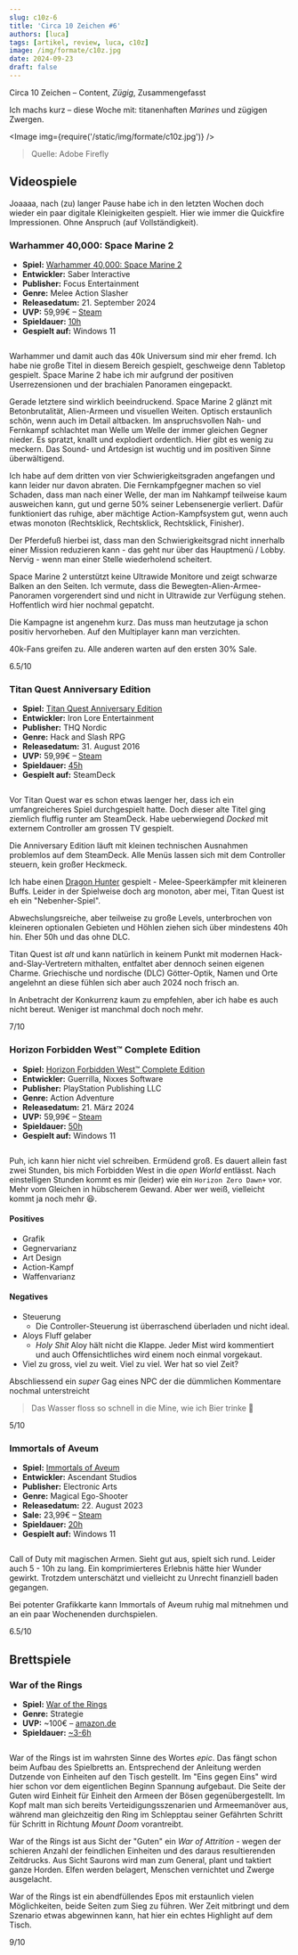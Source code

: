 ```yaml
---
slug: c10z-6
title: 'Circa 10 Zeichen #6'
authors: [luca]
tags: [artikel, review, luca, c10z]
image: /img/formate/c10z.jpg
date: 2024-09-23
draft: false
---
```








Circa 10 Zeichen – Content, _Zügig_, Zusammengefasst

Ich machs kurz – diese Woche mit: titanenhaften *Marines* und zügigen Zwergen.

<Image img={require('/static/img/formate/c10z.jpg')} />

> Quelle: Adobe Firefly

<!--truncate-->

## Videospiele

Joaaaa, nach (zu) langer Pause habe ich in den letzten Wochen doch wieder ein paar digitale Kleinigkeiten gespielt. Hier wie immer die Quickfire Impressionen. Ohne Anspruch (auf Vollständigkeit).

### Warhammer 40,000: Space Marine 2

- **Spiel:** [Warhammer 40,000: Space Marine 2](https://store.steampowered.com/app/2183900/Warhammer_40000_Space_Marine_2)
- **Entwickler:** Saber Interactive
- **Publisher:** Focus Entertainment
- **Genre:** Melee Action Slasher
- **Releasedatum:** 21. September 2024
- **UVP:** 59,99€ – [Steam](https://store.steampowered.com/app/2183900/Warhammer_40000_Space_Marine_2)
- **Spieldauer:** [10h](https://howlongtobeat.com/game/101254)
- **Gespielt auf:** Windows 11

<Image img="https://shared.akamai.steamstatic.com/store_item_assets/steam/apps/2183900/header.jpg" />

Warhammer und damit auch das 40k Universum sind mir eher fremd. Ich habe nie große Titel in diesem Bereich gespielt, geschweige denn Tabletop gespielt. Space Marine 2 habe ich mir aufgrund der positiven Userrezensionen und der brachialen Panoramen eingepackt.

Gerade letztere sind wirklich beeindruckend. Space Marine 2 glänzt mit Betonbrutalität, Alien-Armeen und visuellen Weiten. Optisch erstaunlich schön, wenn auch im Detail altbacken. Im anspruchsvollen Nah- und Fernkampf schlachtet man Welle um Welle der immer gleichen Gegner nieder. Es spratzt, knallt und explodiert ordentlich. Hier gibt es wenig zu meckern. Das Sound- und Artdesign ist wuchtig und im positiven Sinne überwältigend.

Ich habe auf dem dritten von vier Schwierigkeitsgraden angefangen und kann leider nur davon abraten. Die Fernkampfgegner machen so viel Schaden, dass man nach einer Welle, der man im Nahkampf teilweise kaum ausweichen kann, gut und gerne 50% seiner Lebensenergie verliert. Dafür funktioniert das ruhige, aber mächtige Action-Kampfsystem gut, wenn auch etwas monoton (Rechtsklick, Rechtsklick, Rechtsklick, Finisher).

Der Pferdefuß hierbei ist, dass man den Schwierigkeitsgrad nicht innerhalb einer Mission reduzieren kann - das geht nur über das Hauptmenü / Lobby. Nervig - wenn man einer Stelle wiederholend scheitert.

Space Marine 2 unterstützt keine Ultrawide Monitore und zeigt schwarze Balken an den Seiten. Ich vermute, dass die Bewegten-Alien-Armee-Panoramen vorgerendert sind und nicht in Ultrawide zur Verfügung stehen. Hoffentlich wird hier nochmal gepatcht.

Die Kampagne ist angenehm kurz. Das muss man heutzutage ja schon positiv hervorheben.
Auf den Multiplayer kann man verzichten.

40k-Fans greifen zu. Alle anderen warten auf den ersten 30% Sale.

6.5/10

### Titan Quest Anniversary Edition

- **Spiel:** [Titan Quest Anniversary Edition](https://store.steampowered.com/app/475150/Titan_Quest_Anniversary_Edition/)
- **Entwickler:** Iron Lore Entertainment
- **Publisher:** THQ Nordic
- **Genre:** Hack and Slash RPG
- **Releasedatum:** 31. August 2016
- **UVP:** 59,99€ – [Steam](https://store.steampowered.com/app/475150/Titan_Quest_Anniversary_Edition/)
- **Spieldauer:** [45h](https://howlongtobeat.com/game/39689)
- **Gespielt auf:** SteamDeck

<Image img="https://shared.akamai.steamstatic.com/store_item_assets/steam/apps/475150/header.jpg" />

Vor Titan Quest war es schon etwas laenger her, dass ich ein umfangreicheres Spiel durchgespielt hatte. Doch dieser alte Titel ging ziemlich fluffig runter am SteamDeck. Habe ueberwiegend *Docked* mit externem Controller am grossen TV gespielt.

Die Anniversary Edition läuft mit kleinen technischen Ausnahmen problemlos auf dem SteamDeck. Alle Menüs lassen sich mit dem Controller steuern, kein großer Heckmeck.

Ich habe einen [Dragon Hunter](https://steamcommunity.com/sharedfiles/filedetails/?id=1391778605) gespielt - Melee-Speerkämpfer mit kleineren Buffs. Leider in der Spielweise doch arg monoton, aber mei, Titan Quest ist eh ein "Nebenher-Spiel".

Abwechslungsreiche, aber teilweise zu große Levels, unterbrochen von kleineren optionalen Gebieten und Höhlen ziehen sich über mindestens 40h hin. Eher 50h und das ohne DLC.

Titan Quest ist *alt* und kann natürlich in keinem Punkt mit modernen Hack-and-Slay-Vertretern mithalten, entfaltet aber dennoch seinen eigenen Charme. Griechische und nordische (DLC) Götter-Optik, Namen und Orte angelehnt an diese fühlen sich aber auch 2024 noch frisch an.

In Anbetracht der Konkurrenz kaum zu empfehlen, aber ich habe es auch nicht bereut. Weniger ist manchmal doch noch mehr.

7/10

### Horizon Forbidden West™ Complete Edition

- **Spiel:** [Horizon Forbidden West™ Complete Edition](https://store.steampowered.com/app/2420110/Horizon_Forbidden_West_Complete_Edition/)
- **Entwickler:**  Guerrilla, Nixxes Software
- **Publisher:** PlayStation Publishing LLC
- **Genre:** Action Adventure
- **Releasedatum:** 21. März 2024
- **UVP:** 59,99€ – [Steam](https://store.steampowered.com/app/2420110/Horizon_Forbidden_West_Complete_Edition/)
- **Spieldauer:** [50h](https://howlongtobeat.com/game/39689)
- **Gespielt auf:** Windows 11

<Image img="https://shared.akamai.steamstatic.com/store_item_assets/steam/apps/2420110/header.jpg" />

Puh, ich kann hier nicht viel schreiben. Ermüdend groß. Es dauert allein fast zwei Stunden, bis mich Forbidden West in die *open World* entlässt. Nach einstelligen Stunden kommt es mir (leider) wie ein `Horizon Zero Dawn+` vor. Mehr vom Gleichen in hübscherem Gewand. Aber wer weiß, vielleicht kommt ja noch mehr 😆.

#### Positives

+ Grafik
+ Gegnervarianz
+ Art Design
+ Action-Kampf
+ Waffenvarianz

#### Negatives

- Steuerung
  - Die Controller-Steuerung ist überraschend überladen und nicht ideal.
- Aloys Fluff gelaber
  - *Holy Shit* Aloy hält nicht die Klappe. Jeder Mist wird kommentiert und auch Offensichtliches wird einem noch einmal vorgekaut.
- Viel zu gross, viel zu weit. Viel zu viel. Wer hat so viel Zeit?

Abschliessend ein *super* Gag eines NPC der die dümmlichen Kommentare nochmal unterstreicht

> Das Wasser floss so schnell in die Mine, wie ich Bier trinke 🍻

5/10

### Immortals of Aveum

- **Spiel:** [Immortals of Aveum](https://store.steampowered.com/app/2009100/Immortals_of_Aveum/)
- **Entwickler:** Ascendant Studios
- **Publisher:** Electronic Arts
- **Genre:** Magical Ego-Shooter
- **Releasedatum:** 22. August 2023
- **Sale:** 23,99€ – [Steam](https://store.steampowered.com/app/2009100/Immortals_of_Aveum/)
- **Spieldauer:** [20h](https://howlongtobeat.com/game/118227)
- **Gespielt auf:** Windows 11

<Image img="https://cdn.akamai.steamstatic.com/steam/apps/2009100/header_alt_assets_0.jpg" />

Call of Duty mit magischen Armen. Sieht gut aus, spielt sich rund. Leider auch 5 - 10h zu lang. Ein komprimierteres Erlebnis hätte hier Wunder gewirkt.
Trotzdem unterschätzt und vielleicht zu Unrecht finanziell baden gegangen.

Bei potenter Grafikkarte kann Immortals of Aveum ruhig mal mitnehmen und an ein paar Wochenenden durchspielen.

6.5/10

## Brettspiele

### War of the Rings

- **Spiel:** [War of the Rings](https://boardgamegeek.com/boardgame/115746/war-ring-second-edition)
- **Genre:** Strategie
- **UVP:** ~100€ – [amazon.de](https://www.amazon.de/Fantasy-Flight-Games-Ring-Board/dp/1903385113)
- **Spieldauer:** [~3-6h](https://boardgamegeek.com/boardgame/115746/war-ring-second-edition)

<Image img="https://www.boardgamequest.com/wp-content/uploads/2021/05/War-of-the-Ring-Game-Experience.jpg" />

War of the Rings ist im wahrsten Sinne des Wortes *epic*. Das fängt schon beim Aufbau des Spielbretts an. Entsprechend der Anleitung werden Dutzende von Einheiten auf den Tisch gestellt. Im "Eins gegen Eins" wird hier schon vor dem eigentlichen Beginn Spannung aufgebaut. Die Seite der Guten wird Einheit für Einheit den Armeen der Bösen gegenübergestellt. Im Kopf malt man sich bereits Verteidigungsszenarien und Armeemanöver aus, während man gleichzeitig den Ring im Schlepptau seiner Gefährten Schritt für Schritt in Richtung *Mount Doom* vorantreibt.

War of the Rings ist aus Sicht der "Guten" ein *War of Attrition* - wegen der schieren Anzahl der feindlichen Einheiten und des daraus resultierenden Zeitdrucks.
Aus Sicht Saurons wird man zum General, plant und taktiert ganze Horden. Elfen werden belagert, Menschen vernichtet und Zwerge ausgelacht.

War of the Rings ist ein abendfüllendes Epos mit erstaunlich vielen Möglichkeiten, beide Seiten zum Sieg zu führen.
Wer Zeit mitbringt und dem Szenario etwas abgewinnen kann, hat hier ein echtes Highlight auf dem Tisch.

9/10
